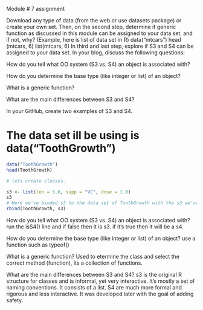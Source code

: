 Module # 7 assignment

Download any type of data (from the web or use datasets package) or create your own set. 
Then, on the second step, determine if generic function as discussed in this module can be assigned to your data set, and if not, why? (Example, here is list of data set in R)
data("mtcars")
head (mtcars, 6)
list(mtcars, 6)
In third and last step, explore if S3 and S4 can be assigned to your data set.
In your blog, discuss the following questions:



How do you tell what OO system (S3 vs. S4) an object is associated with?

How do you determine the base type (like integer or list) of an object?

What is a generic function?

What are the main differences between S3 and S4?

In your GitHub, create two examples of S3 and S4.

# The data set ill be using is data("ToothGrowth")
```{r}
data("ToothGrowth")
head(ToothGrowth)

# lets create classes.

s3 <- list(len = 5.6, supp = "VC", dose = 1.0)
s3
# Here we've binded s3 to the data set of ToothGrowth with the s3 we've created above. 
rbind(ToothGrowth, s3)


```



How do you tell what OO system (S3 vs. S4) an object is associated with?
run the isS4() line and if false then it is s3. if it's true then it will be a s4. 

How do you determine the base type (like integer or list) of an object?
use a function such as typeof()

What is a generic function?
Used to etermine the class and select the correct method (function), its a collection of functions. 

What are the main differences between S3 and S4?
s3 is the original R structure for classes and is informal, yet very interactive. It's mostly a set of naming conventions. It consists of a list. 
S4 are much more formal and rigorous and less interactive. It was developed later with the goal of adding safety. 


